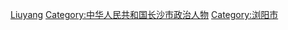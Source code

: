 [[Category:湖南省县级市市委书记|Liuyang]]
[[Category:中华人民共和国长沙市政治人物|Category:中华人民共和国长沙市政治人物]]
[[Category:浏阳市|Category:浏阳市]]